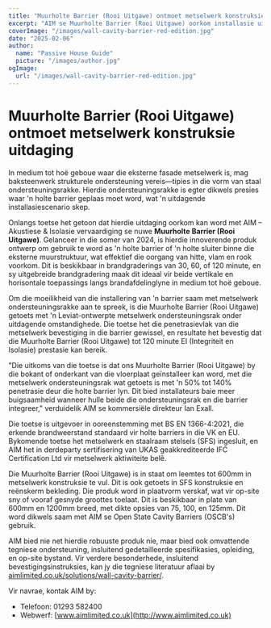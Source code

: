 ```yaml
---
title: "Muurholte Barrier (Rooi Uitgawe) ontmoet metselwerk konstruksie uitdaging"
excerpt: "AIM se Muurholte Barrier (Rooi Uitgawe) oorkom installasie uitdagings deur te integreer met metselwerk ondersteuningsrakke terwyl dit robuuste brandbeskerming verseker."
coverImage: "/images/wall-cavity-barrier-red-edition.jpg"
date: "2025-02-06"
author:
  name: "Passive House Guide"
  picture: "/images/author.jpg"
ogImage:
  url: "/images/wall-cavity-barrier-red-edition.jpg"
---
```


# Muurholte Barrier (Rooi Uitgawe) ontmoet metselwerk konstruksie uitdaging

In medium tot hoë geboue waar die eksterne fasade metselwerk is, mag baksteenwerk strukturele ondersteuning vereis—tipies in die vorm van staal ondersteuningsrakke. Hierdie ondersteuningsrakke is egter dikwels presies waar 'n holte barrier geplaas moet word, wat 'n uitdagende installasiescenario skep.

Onlangs toetse het getoon dat hierdie uitdaging oorkom kan word met AIM – Akustiese & Isolasie vervaardiging se nuwe **Muurholte Barrier (Rooi Uitgawe)**. Gelanceer in die somer van 2024, is hierdie innoverende produk ontwerp om gebruik te word as 'n holte barrier of 'n holte sluiter binne die eksterne muurstruktuur, wat effektief die oorgang van hitte, vlam en rook voorkom. Dit is beskikbaar in brandgraderings van 30, 60, of 120 minute, en sy uitgebreide brandgradering maak dit ideaal vir beide vertikale en horisontale toepassings langs brandafdelinglyne in medium tot hoë geboue.

Om die moeilikheid van die installering van 'n barrier saam met metselwerk ondersteuningsrakke aan te spreek, is die Muurholte Barrier (Rooi Uitgawe) getoets met 'n Leviat-ontwerpte metselwerk ondersteuningsrak onder uitdagende omstandighede. Die toetse het die penetrasievlak van die metselwerk bevestiging in die barrier gewissel, en resultate het bevestig dat die Muurholte Barrier (Rooi Uitgawe) tot 120 minute EI (Integriteit en Isolasie) prestasie kan bereik.

"Die uitkoms van die toetse is dat ons Muurholte Barrier (Rooi Uitgawe) by die bokant of onderkant van die vloerplaat geïnstalleer kan word, met die metselwerk ondersteuningsrak wat getoets is met 'n 50% tot 140% penetrasie deur die holte barrier lyn. Dit bied installateurs baie meer buigsaamheid wanneer hulle beide die ondersteuningsrak en die barrier integreer," verduidelik AIM se kommersiële direkteur Ian Exall.

Die toetse is uitgevoer in ooreenstemming met BS EN 1366-4:2021, die erkende brandweerstand standaard vir holte barriers in die VK en EU. Bykomende toetse het metselwerk en staalraam stelsels (SFS) ingesluit, en AIM het in derdeparty sertifisering van UKAS geakkrediteerde IFC Certification Ltd vir metselwerk aktiwiteite belê.

Die Muurholte Barrier (Rooi Uitgawe) is in staat om leemtes tot 600mm in metselwerk konstruksie te vul. Dit is ook getoets in SFS konstruksie en reënskerm bekleding. Die produk word in plaatvorm verskaf, wat vir op-site sny of vooraf gesnyde groottes toelaat. Dit is beskikbaar in plate van 600mm en 1200mm breed, met dikte opsies van 75, 100, en 125mm. Dit word dikwels saam met AIM se Open State Cavity Barriers (OSCB's) gebruik.

AIM bied nie net hierdie robuuste produk nie, maar bied ook omvattende tegniese ondersteuning, insluitend gedetailleerde spesifikasies, opleiding, en op-site bystand. Vir verdere besonderhede, insluitend bevestigingsinstruksies, kan jy die tegniese literatuur aflaai by [aimlimited.co.uk/solutions/wall-cavity-barrier/](http://aimlimited.co.uk/solutions/wall-cavity-barrier/).

Vir navrae, kontak AIM by:

- Telefoon: 01293 582400
- Webwerf: [www.aimlimited.co.uk](http://www.aimlimited.co.uk)